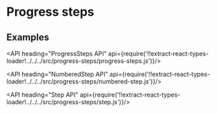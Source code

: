 <!--
Copyright (c) 2018 Uber Technologies, Inc.

This source code is licensed under the MIT license found in the
LICENSE file in the root directory of this source tree.
-->




# Progress steps

## Examples

<Example title="Progress Steps Dotted Usage" path="examples/progress-steps/dotted.js">
  <ProgressStepsDotted />
</Example>

<Example title="Progress Steps Numbered Usage" path="examples/progress-steps/numbered.js">
  <ProgressStepsNumbered />
</Example>

<API heading="ProgressSteps API" api={require('!!extract-react-types-loader!../../../src/progress-steps/progress-steps.js')}/>

<API heading="NumberedStep API" api={require('!!extract-react-types-loader!../../../src/progress-steps/numbered-step.js')}/>

<API heading="Step API" api={require('!!extract-react-types-loader!../../../src/progress-steps/step.js')}/>

